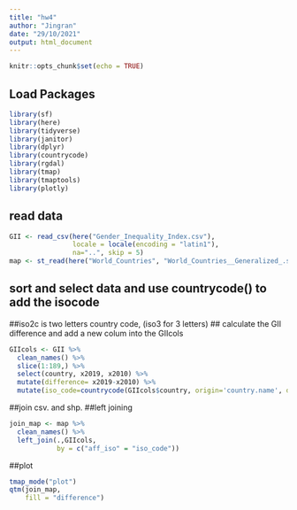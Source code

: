 ```yaml
---
title: "hw4"
author: "Jingran"
date: "29/10/2021"
output: html_document
---
```


```r
knitr::opts_chunk$set(echo = TRUE)
```

## Load Packages
```r
library(sf)
library(here)
library(tidyverse)
library(janitor)
library(dplyr)
library(countrycode)
library(rgdal)
library(tmap)
library(tmaptools)
library(plotly)
```

## read data
```r
GII <- read_csv(here("Gender_Inequality_Index.csv"),
                locale = locale(encoding = "latin1"),
                na="..", skip = 5)
map <- st_read(here("World_Countries", "World_Countries__Generalized_.shp"))
```

## sort and select data and use countrycode() to add the isocode
##iso2c is two letters country code, (iso3 for 3 letters)
## calculate the GII difference and add a new colum into the GIIcols
```r
GIIcols <- GII %>% 
  clean_names() %>% 
  slice(1:189,) %>%
  select(country, x2019, x2010) %>% 
  mutate(difference= x2019-x2010) %>% 
  mutate(iso_code=countrycode(GIIcols$country, origin='country.name', destination = 'iso2c'))
```

##join csv. and shp.
##left joining
```r
join_map <- map %>% 
  clean_names() %>% 
  left_join(.,GIIcols,
            by = c("aff_iso" = "iso_code"))
```

##plot
```r
tmap_mode("plot")
qtm(join_map, 
    fill = "difference")
```
























